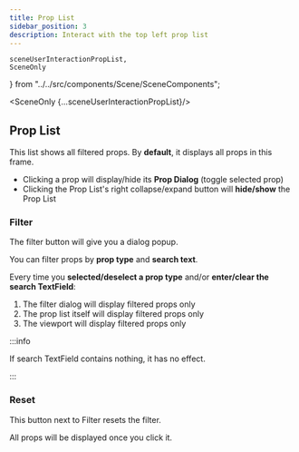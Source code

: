 ```yaml
---
title: Prop List
sidebar_position: 3
description: Interact with the top left prop list
---
```


    sceneUserInteractionPropList,
    SceneOnly
} from "../../src/components/Scene/SceneComponents";

<SceneOnly {...sceneUserInteractionPropList}/>

## Prop List

This list shows all filtered props. By **default**, it displays all props in this frame.

* Clicking a prop will display/hide its **Prop Dialog** (toggle selected prop)
* Clicking the Prop List's right collapse/expand button will **hide/show** the Prop List

### Filter

The filter button will give you a dialog popup.

You can filter props by **prop type** and **search text**.

Every time you **selected/deselect a prop type** and/or **enter/clear the search TextField**:
1. The filter dialog will display filtered props only
2. The prop list itself will display filtered props only
3. The viewport will display filtered props only

:::info

If search TextField contains nothing, it has no effect.

:::

### Reset

This button next to Filter resets the filter.

All props will be displayed once you click it.